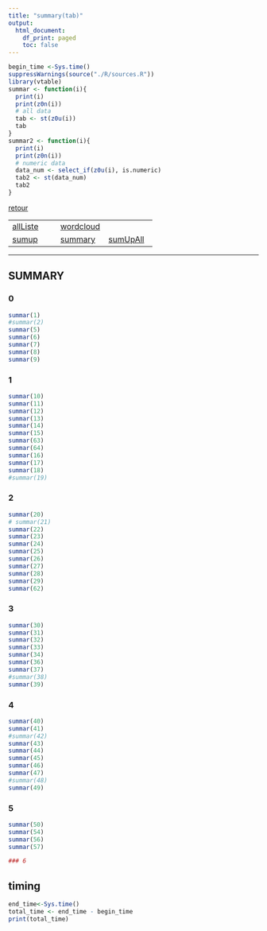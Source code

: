 ```yaml
---
title: "summary(tab)"
output:
  html_document:
    df_print: paged
    toc: false
---
```


```r
begin_time <-Sys.time()
suppressWarnings(source("./R/sources.R"))
library(vtable)
summar <- function(i){
  print(i)
  print(z0n(i))
  # all data
  tab <- st(z0u(i))
  tab
}
summar2 <- function(i){
  print(i)
  print(z0n(i))
  # numeric data
  data_num <- select_if(z0u(i), is.numeric) 
  tab2 <- st(data_num)
  tab2
}
```


[retour](./../index.html)  

<!-- -->
||||  
|---|---|---|  
|[allListe](./allListe.html)|[wordcloud](./wordcloud.html)||  
|[sumup](./sumup.html)|[summary](./summary.html)|[sumUpAll](./sumUpAll.html)|

---

## SUMMARY

### 0
```r
summar(1)
#summar(2)
summar(5)
summar(6)
summar(7)
summar(8)
summar(9)
```

### 1
```r
summar(10)
summar(11)
summar(12)
summar(13)
summar(14)
summar(15)
summar(63)
summar(64)
summar(16)
summar(17)
summar(18)
#summar(19)
```

### 2
```r
summar(20)
# summar(21)
summar(22)
summar(23)
summar(24)
summar(25)
summar(26)
summar(27)
summar(28)
summar(29)
summar(62)
```

### 3
```r
summar(30)
summar(31)
summar(32)
summar(33)
summar(34)
summar(36)
summar(37)
#summar(38)
summar(39)
```

### 4
```r
summar(40)
summar(41)
#summar(42)
summar(43)
summar(44)
summar(45)
summar(46)
summar(47)
#summar(48)
summar(49)
```

### 5
```r
summar(50)
summar(54)
summar(56)
summar(57)
```


```r
### 6
```

## timing 
```r
end_time<-Sys.time()
total_time <- end_time - begin_time
print(total_time)
```
